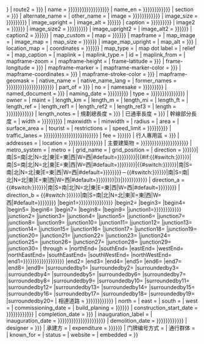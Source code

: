 <noinclude>{{Wraps infobox|Infobox street}}{{esoteric}}</noinclude>{{Infobox street
| embed = {{{embed|}}}
| name_sign_type = Hong Kong
| route = {{{route|{{{隸屬幹線|}}}}}}
| route2 = {{{route2|{{{隸屬幹線2|}}}}}}
| name = {{{name|{{{streetname_zh|{{{中文道路名称|{{{中文道路名稱|{{{中文街道名稱|{{{中文名|{{{road_name|}}}}}}}}}}}}}}}}}}}}}
| name_en = {{{name_en|{{{道路英文名|{{{英文街道名稱|{{{eng_name|{{{enname|}}}}}}}}}}}}}}}
| section = {{{section|{{{sec|}}}}}}
| alternate_name = {{{alternate_name|}}}
| other_name = {{{other_name|}}}
| image = {{{image|{{{圖片|{{{图片|{{{img|{{{photo|}}}}}}}}}}}}}}}
| image_size = {{{image_width|{{{圖片寬度|{{{图片宽度|{{{image_size|250px}}}}}}}}}}}}
| image_upright = {{{image_upright|1.1}}}
| image_alt = {{{image_alt|{{{圖片註釋|{{{圖片註解|}}}}}}}}}
| caption = {{{caption|{{{圖片說明|{{{图片说明|{{{cap|}}}}}}}}}}}}
| image2 = {{{image2|{{{圖片2|{{{图片2|}}}}}}}}}
| image_size2 = {{{image_width2|{{{圖片寬度2|{{{图片宽度2|{{{image_size2|}}}}}}}}}}}}
| image_upright2 = {{{image_upright2|1.1}}}
| image_alt2 = {{{image_alt2|{{{圖片註釋2|{{{圖片註解2|}}}}}}}}}
| caption2 = {{{caption2|{{{圖片說明2|{{{图片说明2|}}}}}}}}}
| map_custom = {{{map_custom|}}}
| map = {{{map|{{{地圖|{{{地图|}}}}}}}}}
| mapframe = {{{mapframe|no}}}
| map_image = {{{map_image|no}}}
| image_map = {{{image_map|}}}
| map_size = {{{image_map_width|{{{mapframe-width|{{{map_size|}}}}}}}}}
| image_map_upright = {{{image_map_upright|1.1}}}
| map_alt = {{{image_map_alt|{{{map_alt|}}}}}}
| location_map = {{{location_map|}}}
| coordinates = {{{coordinates|{{{坐标|{{{座標|}}}}}}}}}
| map_type = {{{map_type|}}}
| map dot label = {{{map dot label|}}}
| relief  = {{{relief|}}}
| map_caption = {{{map_caption|}}}
| maplink = {{{maplink|no}}}
| maplink_type = {{{maplink_type|}}}
| id = {{{id|}}}
| maplink_from = {{{maplink_from|}}}
| mapframe-zoom = {{{mapframe-zoom|}}}
| mapframe-height = {{{mapframe-height|}}}
| frame-latitude = {{{frame-latitude|{{{frame-lat|}}}}}}
| frame-longitude = {{{frame-longitude|{{{frame-long|}}}}}}
| mapframe-marker = {{{mapframe-marker|}}}
| mapframe-marker-color = {{{mapframe-marker-color|{{{mapframe-marker-colour|}}}}}}
| mapframe-coordinates = {{{mapframe-coordinates|{{{mapframe-coord|}}}}}}
| mapframe-stroke-color = {{{mapframe-stroke-color|{{{mapframe-stroke-colour|}}}}}}
| mapframe-geomask = {{{mapframe-geomask|}}}
| native_name = {{{native_name|}}}
| native_name_lang = {{{native_name_lang|}}}
| former_names = {{{former_names|{{{former_name|{{{舊有名稱|{{{道路舊名資料|{{{道路舊名|{{{道路旧名|{{{旧名|{{{舊名|}}}}}}}}}}}}}}}}}}}}}}}}
| part_of = {{{part_of|{{{code|}}}}}}
| no = {{{no|}}}
| namesake = {{{namesake|{{{命名缘由|{{{命名緣由|{{{命名来由|}}}}}}}}}}}}
| named_document = {{{命名文件|{{{named_document|}}}}}}
| naming_date = {{{命名日期|{{{道路命名日期|{{{namedon|{{{naming_date|}}}}}}}}}}}}
| type = {{{type|{{{道路属性|{{{道路屬性|{{{level|{{{道路类型|{{{道路型制|}}}}}}}}}}}}}}}}}}
| owner = {{{owner|}}}
| maint = {{{maint|}}}
| length_km = {{{length_km|}}}
| length_m = {{{length_m|}}}
| length_mi = {{{length_mi|}}}
| length_ft = {{{length_ft|}}}
| length_ref = {{{length_ref|}}}
| length_ref1 = {{{length_ref1|}}}
| length_ref2 = {{{length_ref2|}}}
| length_ref3 = {{{length_ref3|}}}
| length = {{{length|{{{總長度|{{{路段總長度|{{{道路总长度|{{{总长度|}}}}}}}}}}}}}}}
| length_notes = {{{length_notes|}}}
| 規劃總長度 = {{{规划总长度|{{{規劃總長度|}}}}}}
| 已通車長度 = {{{已通车长度|{{{已通車長度|}}}}}}
| 幹線部分長度 = {{{幹線部分長度|}}}
| width = {{{道路宽度|{{{道路寬度|{{{道路闊度|{{{width|}}}}}}}}}}}}
| maxwidth = {{{maxwidth|}}}
| minwidth = {{{minwidth|}}}
| radius = {{{radius|}}}
| area = {{{area|}}}
| surface_area = {{{surface_area|}}}
| tourist = {{{tourist|}}}
| restrictions = {{{restrictions|}}}
| speed_limit = {{{車速限制|{{{speed_limit|{{{车速限制|{{{speedhigh|}}}}}}}}}}}}
| traffic_lanes = {{{traffic_lanes|{{{行車綫數目|{{{行車綫數量|{{{行車線數目|{{{行車線數量|{{{行车线数量|{{{車道數|{{{车道数|{{{line|}}}}}}}}}}}}}}}}}}}}}}}}}}}
| fee = {{{fee|{{{收費|{{{收费|}}}}}}}}}
| 行人專用區 = {{{行人專用區|{{{行人专用区|}}}}}}
| addresses = {{{addresses|}}}
| location = {{{location|{{{districts|{{{所在地區|{{{所在地区|{{{parish|{{{parish1|}}}}}}}}}}}}}}}}}}
| 主要建築物 = {{{路段主要建筑|{{{路段主要建築|{{{路段主要建筑物|{{{路段主要建築物|{{{附近主要建筑物|{{{附近主要建築物|{{{主要建筑物|{{{主要建築物|}}}}}}}}}}}}}}}}}}}}}}}}
| metro_system = {{{metro_system|}}}
| metro = {{{metro|}}}
| grid_name = {{{grid_name|}}}
| grid_position = {{{grid_position|}}}
| direction = {{{direction|{{{走向|{{{方向|{{#if:{{#switch:{{{leftdirection|{{{走向1|{{{direction_a|}}}}}}}}}|南|S=南|北|N=北|東|E=東|西|W=西|#default={{{leftdirection|{{{走向1|{{{direction_a|}}}}}}}}}}}|{{#if:{{#switch:{{{rightdirection|{{{走向2|{{{direction_b|}}}}}}}}}|南|S=南|北|N=北|東|E=東|西|W=西|#default={{{rightdirection|{{{走向2|{{{direction_b|}}}}}}}}}}}|{{#switch:{{{leftdirection|{{{走向1|{{{direction_a|}}}}}}}}}|南|S=南|北|N=北|東|E=東|西|W=西|#default={{{leftdirection|{{{走向1|{{{direction_a|}}}}}}}}}}}－{{#switch:{{{rightdirection|{{{走向2|{{{direction_b|}}}}}}}}}|南|S=南|北|N=北|東|E=東|西|W=西|#default={{{rightdirection|{{{走向2|{{{direction_b|}}}}}}}}}}}|}}|}}}}}}}}}}}
| direction_a = {{#switch:{{{leftdirection|{{{走向1|{{{direction_a|}}}}}}}}}|南|S=南|北|N=北|東|E=東|西|W=西|#default={{{leftdirection|{{{走向1|{{{direction_a|}}}}}}}}}}}
| direction_b = {{#switch:{{{rightdirection|{{{走向2|{{{direction_b|}}}}}}}}}|南|S=南|北|N=北|東|E=東|西|W=西|#default={{{rightdirection|{{{走向2|{{{direction_b|}}}}}}}}}}}
|begin1={{{begin1|{{{terminus_a|{{{end_a|{{{起點|{{{起点|{{{start|}}}}}}}}}}}}}}}}}}
|begin2={{{begin2|}}}
|begin3={{{begin3|}}}
|begin4={{{begin4|}}}
|begin5={{{begin5|}}}
|begin6={{{begin6|}}}
|begin7={{{begin7|}}}
|begin8={{{begin8|}}}
|begin9={{{begin9|}}}
|junction1={{{junction1|{{{junction|{{{junc|{{{相交路段|{{{exits|}}}}}}}}}}}}}}}
|junction2={{{junction2|}}}
|junction3={{{junction3|}}}
|junction4={{{junction4|}}}
|junction5={{{junction5|}}}
|junction6={{{junction6|}}}
|junction7={{{junction7|}}}
|junction8={{{junction8|}}}
|junction9={{{junction9|}}}
|junction10={{{junction10|}}}
|junction11={{{junction11|}}}
|junction12={{{junction12|}}}
|junction13={{{junction13|}}}
|junction14={{{junction14|}}}
|junction15={{{junction15|}}}
|junction16={{{junction16|}}}
|junction17={{{junction17|}}}
|junction18={{{junction18|}}}
|junction19={{{junction19|}}}
|junction20={{{junction20|}}}
|junction21={{{junction21|}}}
|junction22={{{junction22|}}}
|junction23={{{junction23|}}}
|junction24={{{junction24|}}}
|junction25={{{junction25|}}}
|junction26={{{junction26|}}}
|junction27={{{junction27|}}}
|junction28={{{junction28|}}}
|junction29={{{junction29|}}}
|junction30={{{junction30|}}}
| through = {{{through|}}}
|northEnd={{{northEnd|}}}
|southEnd={{{southEnd|}}}
|eastEnd={{{eastEnd|}}}
|westEnd={{{westEnd|}}}
|northEastEnd={{{northEastEnd|}}}
|southEastEnd={{{southEastEnd|}}}
|southWestEnd={{{southWestEnd|}}}
|northWestEnd={{{northWestEnd|}}}
|end1={{{terminus_b|{{{end_b|{{{終點|{{{终点|{{{end1|{{{end|{{{finish|}}}}}}}}}}}}}}}}}}}}}
|end2={{{end2|}}}
|end3={{{end3|}}}
|end4={{{end4|}}}
|end5={{{end5|}}}
|end6={{{end6|}}}
|end7={{{end7|}}}
|end8={{{end8|}}}
|end9={{{end9|}}}
|surroundedby1={{{surroundedby1|}}}
|surroundedby2={{{surroundedby2|}}}
|surroundedby3={{{surroundedby3|}}}
|surroundedby4={{{surroundedby4|}}}
|surroundedby5={{{surroundedby5|}}}
|surroundedby6={{{surroundedby6|}}}
|surroundedby7={{{surroundedby7|}}}
|surroundedby8={{{surroundedby8|}}}
|surroundedby9={{{surroundedby9|}}}
|surroundedby10={{{surroundedby10|}}}
|surroundedby11={{{surroundedby11|}}}
|surroundedby12={{{surroundedby12|}}}
|surroundedby13={{{surroundedby13|}}}
|surroundedby14={{{surroundedby14|}}}
|surroundedby15={{{surroundedby15|}}}
|surroundedby16={{{surroundedby16|}}}
|surroundedby17={{{surroundedby17|}}}
|surroundedby18={{{surroundedby18|}}}
|surroundedby19={{{surroundedby19|}}}
|surroundedby20={{{surroundedby20|}}}
| 相連道路 = {{{相连路段|{{{相連路段|{{{相连道路|{{{相連道路|{{{衔接路段|}}}}}}}}}}}}}}}
| north = {{{north|}}}
| east = {{{east|}}}
| south = {{{south|}}}
| west = {{{west|}}}
| commissioning_date = {{{commissioning_date|}}}
| build_planing = {{{興建計劃|{{{道路興建計劃|{{{build_planing|}}}}}}}}}
| construction_start_date = {{{construction_start_date|{{{built|{{{動工日期|{{{道路動工日期|{{{道路动工日期|}}}}}}}}}}}}}}}
| completion_date = {{{completion_date|{{{道路竣工日期|}}}}}}
| inauguration_label = {{{inauguration_label|通車}}}
| inauguration_date = {{{inauguration_date|{{{established|{{{formed|{{{通車日期|{{{通车日期|{{{opened|{{{lastext|{{{est|}}}}}}}}}}}}}}}}}}}}}}}}
| demolition_date = {{{demolition_date|{{{decommissioned|{{{deleted|{{{封閉日期|{{{道路封閉日期|}}}}}}}}}}}}}}}
| designer = {{{designer|{{{设计方|}}}}}}
| 承建方 = {{{承建方|}}}
| expenditure = {{{expenditure|{{{工程花费|{{{工程花費|}}}}}}}}}
| 门牌编号方式 = {{{门牌编号方式|}}}
| 通行群体 = {{{通行群体|}}}
| known_for = {{{known_for|}}}
| status = {{{status|}}}
| website = {{{website|}}}
| embedded = {{{embedded|}}}
}}<noinclude>{{Documentation}}</noinclude>